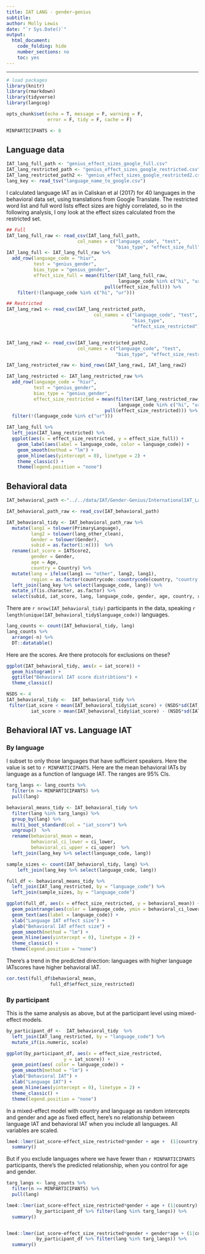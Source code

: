 ```yaml
---
title: IAT LANG - gender-genius
subtitle: 
author: Molly Lewis 
date: "`r Sys.Date()`"
output: 
  html_document:
    code_folding: hide
    number_sections: no
    toc: yes
---
```

  
******

```r
# load packages
library(knitr)
library(rmarkdown)
library(tidyverse)
library(langcog)

opts_chunk$set(echo = T, message = F, warning = F, 
               error = F, tidy = F, cache = F)
```

```r
MINPARTICIPANTS <- 8
```


## Language data
```r
IAT_lang_full_path <- "genius_effect_sizes_google_full.csv"
IAT_lang_restricted_path <- "genius_effect_sizes_google_restricted.csv"
IAT_lang_restricted_path2 <- "genius_effect_sizes_google_restricted2.csv"
lang_key <- read_tsv("language_name_to_google.csv")
```

I calculated language IAT as in Caliskan et al (2017) for 40 languages in the behavioral data set, using translations from Google Translate. The restricted word list and full word lists effect sizes are highly correlated, so in the following analysis, I ony look at the effect sizes calculated from the restricted set.

```r
## Full
IAT_lang_full_raw <- read_csv(IAT_lang_full_path, 
                          col_names = c("language_code", "test",
                                        "bias_type", "effect_size_full")) 
IAT_lang_full <- IAT_lang_full_raw %>%
  add_row(language_code = "hiur", 
          test = "genius_gender", 
          bias_type = "genius_gender", 
          effect_size_full = mean(filter(IAT_lang_full_raw,
                                         language_code %in% c("hi", "ur")) %>% 
                                    pull(effect_size_full))) %>%
    filter(!(language_code %in% c("hi", "ur")))

## Restricted
IAT_lang_raw1 <- read_csv(IAT_lang_restricted_path,
                                col_names = c("language_code", "test",
                                              "bias_type",
                                              "effect_size_restricted"))


IAT_lang_raw2 <- read_csv(IAT_lang_restricted_path2, 
                          col_names = c("language_code", "test",
                                        "bias_type", "effect_size_restricted")) 

IAT_lang_restricted_raw <- bind_rows(IAT_lang_raw1, IAT_lang_raw2)

IAT_lang_restricted <- IAT_lang_restricted_raw %>%
  add_row(language_code = "hiur", 
          test = "genius_gender", 
          bias_type = "genius_gender", 
          effect_size_restricted = mean(filter(IAT_lang_restricted_raw,
                                         language_code %in% c("hi", "ur")) %>% 
                                    pull(effect_size_restricted))) %>%
  filter(!(language_code %in% c("ur")))

IAT_lang_full %>%
  left_join(IAT_lang_restricted) %>%
  ggplot(aes(x = effect_size_restricted, y = effect_size_full)) +
    geom_label(aes(label = language_code, color = language_code)) +
    geom_smooth(method = "lm") +
    geom_hline(aes(yintercept = 0), linetype = 2) +
    theme_classic() +
    theme(legend.position = "none")
```

## Behavioral data
```r
IAT_behavioral_path <-"../../data/IAT/Gender-Genius/InternationalIAT_LanguageData.csv"

IAT_behavioral_path_raw <- read_csv(IAT_behavioral_path)

IAT_behavioral_tidy <- IAT_behavioral_path_raw %>%
  mutate(lang1 = tolower(PrimaryLanguage),
         lang2 = tolower(lang_other_clean),
         Gender = tolower(Gender),
         subid = as.factor(1:n()))  %>%
  rename(iat_score = IATScore2, 
         gender = Gender,
         age = Age,
         country = Country) %>%
  mutate(lang = ifelse(lang1 == "other", lang2, lang1),
         region = as.factor(countrycode::countrycode(country, "country.name", "region"))) %>%
  left_join(lang_key %>% select(language_code, lang)) %>%
  mutate_if(is.character, as.factor) %>%
  select(subid, iat_score, lang, language_code, gender, age, country, region) 
```

There are `r nrow(IAT_behavioral_tidy)` participants in the data, speaking `r length(unique(IAT_behavioral_tidy$language_code))` languages. 
```r
lang_counts <- count(IAT_behavioral_tidy, lang)
lang_counts %>%
  arrange(-n) %>%
  DT::datatable()
```

Here are the scores. Are there protocols for exclusions on these?

```r
ggplot(IAT_behavioral_tidy, aes(x = iat_score)) +
  geom_histogram() +
  ggtitle("Behavioral IAT score distribtions") +
  theme_classic()
```

```r
NSDS <- 4
IAT_behavioral_tidy <-  IAT_behavioral_tidy %>%
 filter(iat_score < mean(IAT_behavioral_tidy$iat_score) + (NSDS*sd(IAT_behavioral_tidy$iat_score)),
         iat_score > mean(IAT_behavioral_tidy$iat_score) - (NSDS*sd(IAT_behavioral_tidy$iat_score))) 
```

## Behavioral IAT vs. Language IAT

### By language

I subset to only those languages that have sufficient speakers. Here the value is set to `r MINPARTICIPANTS`. Here are the mean behavioral IATs by language as a function of language IAT. The ranges are 95% CIs.


```r
targ_langs <- lang_counts %>%
  filter(n >= MINPARTICIPANTS) %>%
  pull(lang)

behavioral_means_tidy <- IAT_behavioral_tidy %>%
  filter(lang %in% targ_langs) %>%
  group_by(lang) %>%
  multi_boot_standard(col = "iat_score") %>%
  ungroup()  %>%
  rename(behavioral_mean = mean,
         behavioral_ci_lower = ci_lower,
         behavioral_ci_upper = ci_upper)  %>%
  left_join(lang_key %>% select(language_code, lang))

sample_sizes <- count(IAT_behavioral_tidy, lang) %>%
    left_join(lang_key %>% select(language_code, lang))

full_df <- behavioral_means_tidy %>%
  left_join(IAT_lang_restricted, by = "language_code") %>%
  left_join(sample_sizes, by = "language_code") 
```


```r
ggplot(full_df, aes(x = effect_size_restricted, y = behavioral_mean)) +
  geom_pointrange(aes(color = language_code, ymin = behavioral_ci_lower, ymax = behavioral_ci_upper)) +
  geom_text(aes(label = language_code)) +
  xlab("Language IAT effect size") +
  ylab("Behavioral IAT effect size") +
  geom_smooth(method = "lm") +
  geom_hline(aes(yintercept = 0), linetype = 2) +
  theme_classic() +
  theme(legend.position = "none")
```

There's a trend in the predicted direction: languages with higher language IATscores  have higher behavioral IAT.
```r
cor.test(full_df$behavioral_mean, 
                full_df$effect_size_restricted)
```

### By participant
This is the same analysis as above, but at the participant level using mixed-effect models.

```r
by_participant_df <-  IAT_behavioral_tidy  %>%
  left_join(IAT_lang_restricted, by = "language_code") %>%
  mutate_if(is.numeric, scale)

ggplot(by_participant_df, aes(x = effect_size_restricted, 
                     y = iat_score)) +
  geom_point(aes( color = language_code)) +
  geom_smooth(method = "lm") +
  ylab("Behavioral IAT") +
  xlab("Language IAT") +
  geom_hline(aes(yintercept = 0), linetype = 2) +
  theme_classic() +
  theme(legend.position = "none")
```

In a mixed-effect model with country and language as random intercepts and gender and age as fixed effect, here's no relationship between language IAT and behavioral IAT when you include all languages. All variables are scaled.

```r
lme4::lmer(iat_score~effect_size_restricted*gender + age +  (1|country) + (1|lang), by_participant_df) %>%
  summary()
```

But if you exclude languages where we have fewer than `r MINPARTICIPANTS` participants, there's the predicted relationship, when you control for age and gender.
```r
targ_langs <- lang_counts %>%
  filter(n >= MINPARTICIPANTS) %>%
  pull(lang)

lme4::lmer(iat_score~effect_size_restricted*gender + age + (1|country)  + (1|lang), 
           by_participant_df %>% filter(lang %in% targ_langs)) %>%
  summary()


lme4::lmer(iat_score~effect_size_restricted*gender + gender*age + (1|country)  + (1|lang), 
           by_participant_df %>% filter(lang %in% targ_langs)) %>%
  summary()
```
